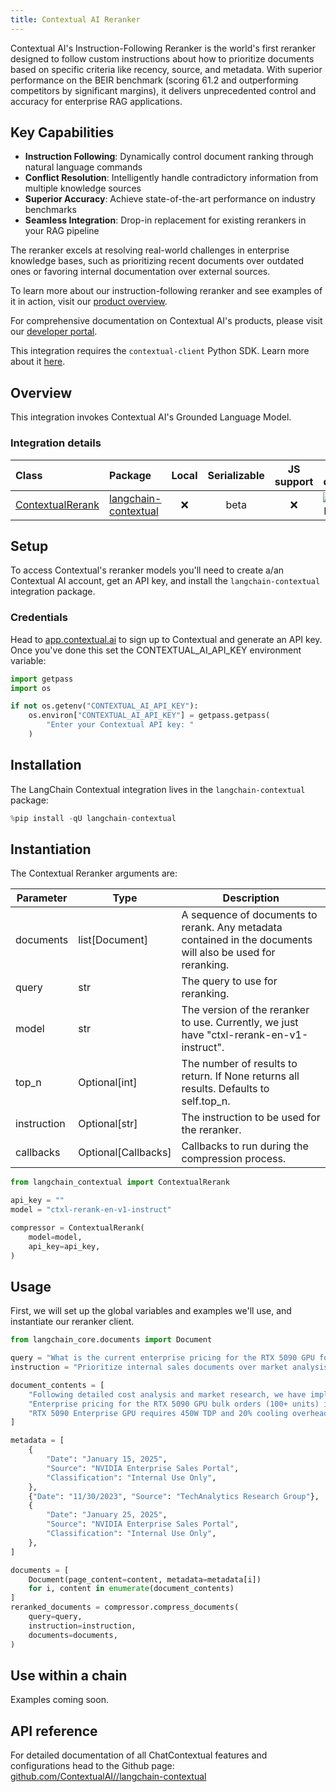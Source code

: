 ```yaml
---
title: Contextual AI Reranker
---
```


Contextual AI's Instruction-Following Reranker is the world's first reranker designed to follow custom instructions about how to prioritize documents based on specific criteria like recency, source, and metadata. With superior performance on the BEIR benchmark (scoring 61.2 and outperforming competitors by significant margins), it delivers unprecedented control and accuracy for enterprise RAG applications.

## Key Capabilities

- **Instruction Following**: Dynamically control document ranking through natural language commands
- **Conflict Resolution**: Intelligently handle contradictory information from multiple knowledge sources
- **Superior Accuracy**: Achieve state-of-the-art performance on industry benchmarks
- **Seamless Integration**: Drop-in replacement for existing rerankers in your RAG pipeline

The reranker excels at resolving real-world challenges in enterprise knowledge bases, such as prioritizing recent documents over outdated ones or favoring internal documentation over external sources.

To learn more about our instruction-following reranker and see examples of it in action, visit our [product overview](https://contextual.ai/blog/introducing-instruction-following-reranker/).

For comprehensive documentation on Contextual AI's products, please visit our [developer portal](https://docs.contextual.ai/).

This integration requires the `contextual-client` Python SDK. Learn more about it [here](https://github.com/ContextualAI/contextual-client-python).

## Overview

This integration invokes Contextual AI's Grounded Language Model.

### Integration details

| Class | Package | Local | Serializable | JS support | Package downloads | Package latest |
| :--- | :--- | :---: | :---: |  :---: | :---: | :---: |
| [ContextualRerank](https://python.langchain.com/api_reference/en/latest/chat_models/langchain_contextual.rerank.ContextualRerank.html) | [langchain-contextual](https://python.langchain.com/api_reference/en/latest/contextual_api_reference.html) | ❌ | beta | ❌ | ![PyPI - Downloads](https://img.shields.io/pypi/dm/langchain-contextual?style=flat-square&label=%20) | ![PyPI - Version](https://img.shields.io/pypi/v/langchain-contextual?style=flat-square&label=%20) |

## Setup

To access Contextual's reranker models you'll need to create a/an Contextual AI account, get an API key, and install the `langchain-contextual` integration package.

### Credentials

Head to [app.contextual.ai](https://app.contextual.ai) to sign up to Contextual and generate an API key. Once you've done this set the CONTEXTUAL_AI_API_KEY environment variable:

```python
import getpass
import os

if not os.getenv("CONTEXTUAL_AI_API_KEY"):
    os.environ["CONTEXTUAL_AI_API_KEY"] = getpass.getpass(
        "Enter your Contextual API key: "
    )
```

## Installation

The LangChain Contextual integration lives in the `langchain-contextual` package:

```python
%pip install -qU langchain-contextual
```

## Instantiation

The Contextual Reranker arguments are:

| Parameter | Type | Description |
| --- | --- | --- |
| documents | list[Document] | A sequence of documents to rerank. Any metadata contained in the documents will also be used for reranking. |
| query | str | The query to use for reranking. |
| model | str | The version of the reranker to use. Currently, we just have "ctxl-rerank-en-v1-instruct". |
| top_n | Optional[int] | The number of results to return. If None returns all results. Defaults to self.top_n. |
| instruction | Optional[str] | The instruction to be used for the reranker. |
| callbacks | Optional[Callbacks] | Callbacks to run during the compression process. |

```python
from langchain_contextual import ContextualRerank

api_key = ""
model = "ctxl-rerank-en-v1-instruct"

compressor = ContextualRerank(
    model=model,
    api_key=api_key,
)
```

## Usage

First, we will set up the global variables and examples we'll use, and instantiate our reranker client.

```python
from langchain_core.documents import Document

query = "What is the current enterprise pricing for the RTX 5090 GPU for bulk orders?"
instruction = "Prioritize internal sales documents over market analysis reports. More recent documents should be weighted higher. Enterprise portal content supersedes distributor communications."

document_contents = [
    "Following detailed cost analysis and market research, we have implemented the following changes: AI training clusters will see a 15% uplift in raw compute performance, enterprise support packages are being restructured, and bulk procurement programs (100+ units) for the RTX 5090 Enterprise series will operate on a $2,899 baseline.",
    "Enterprise pricing for the RTX 5090 GPU bulk orders (100+ units) is currently set at $3,100-$3,300 per unit. This pricing for RTX 5090 enterprise bulk orders has been confirmed across all major distribution channels.",
    "RTX 5090 Enterprise GPU requires 450W TDP and 20% cooling overhead.",
]

metadata = [
    {
        "Date": "January 15, 2025",
        "Source": "NVIDIA Enterprise Sales Portal",
        "Classification": "Internal Use Only",
    },
    {"Date": "11/30/2023", "Source": "TechAnalytics Research Group"},
    {
        "Date": "January 25, 2025",
        "Source": "NVIDIA Enterprise Sales Portal",
        "Classification": "Internal Use Only",
    },
]

documents = [
    Document(page_content=content, metadata=metadata[i])
    for i, content in enumerate(document_contents)
]
reranked_documents = compressor.compress_documents(
    query=query,
    instruction=instruction,
    documents=documents,
)
```

## Use within a chain

Examples coming soon.

## API reference

For detailed documentation of all ChatContextual features and configurations head to the Github page: [github.com/ContextualAI//langchain-contextual](https://github.com/ContextualAI//langchain-contextual)
